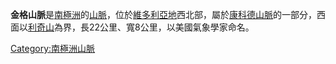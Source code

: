 '''金格山脈'''是[[南極洲|南極洲]]的[[山脈|山脈]]，位於[[維多利亞地|維多利亞地]]西北部，屬於[[康科德山脈|康科德山脈]]的一部分，西面以[[利奇山|利奇山]]為界，長22公里、寬8公里，以美國氣象學家命名。

{{coord|71|52|S|165|03|E|type:mountain|display=title}}

{{Antarctica-geo-stub}}
[[Category:南極洲山脈|Category:南極洲山脈]]